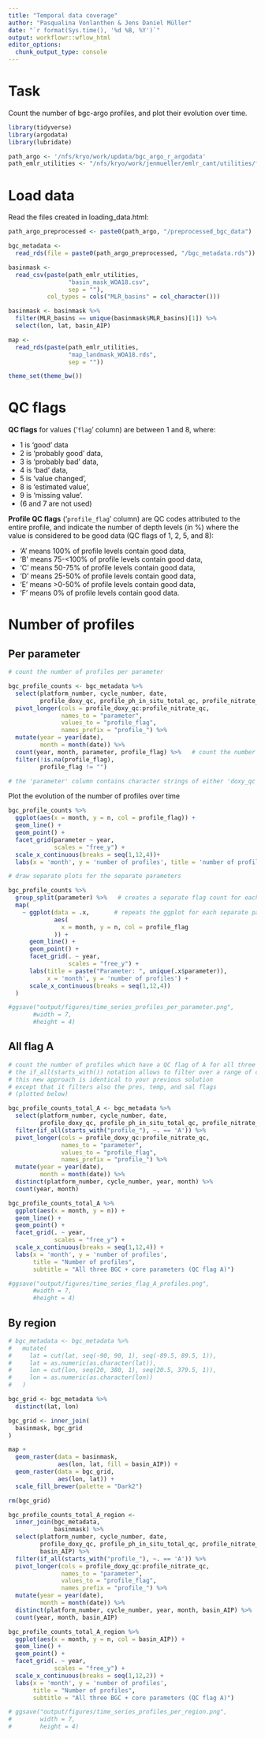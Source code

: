 ```yaml
---
title: "Temporal data coverage"
author: "Pasqualina Vonlanthen & Jens Daniel Müller"
date: "`r format(Sys.time(), '%d %B, %Y')`"
output: workflowr::wflow_html
editor_options:
  chunk_output_type: console
---
```


# Task

Count the number of bgc-argo profiles, and plot their evolution over time.

```r

library(tidyverse)
library(argodata)
library(lubridate)

```

```r

path_argo <- '/nfs/kryo/work/updata/bgc_argo_r_argodata'
path_emlr_utilities <- "/nfs/kryo/work/jenmueller/emlr_cant/utilities/files/"

```

# Load data

Read the files created in loading_data.html:

```r

path_argo_preprocessed <- paste0(path_argo, "/preprocessed_bgc_data")

bgc_metadata <-
  read_rds(file = paste0(path_argo_preprocessed, "/bgc_metadata.rds"))

```

```r

basinmask <-
  read_csv(paste(path_emlr_utilities,
                 "basin_mask_WOA18.csv",
                 sep = ""),
           col_types = cols("MLR_basins" = col_character()))

basinmask <- basinmask %>% 
  filter(MLR_basins == unique(basinmask$MLR_basins)[1]) %>% 
  select(lon, lat, basin_AIP)

map <-
  read_rds(paste(path_emlr_utilities,
                 "map_landmask_WOA18.rds",
                 sep = ""))

```

```r
theme_set(theme_bw())
```


# QC flags

**QC flags** for values ('`flag`' column) are between 1 and 8, where:

-   1 is 'good' data
-   2 is 'probably good' data,
-   3 is 'probably bad' data,
-   4 is 'bad' data,
-   5 is 'value changed',
-   8 is 'estimated value',
-   9 is 'missing value'.
-   (6 and 7 are not used)

**Profile QC flags** ('`profile_flag`' column) are QC codes attributed to the entire profile, and indicate the number of depth levels (in %) where the value is considered to be good data (QC flags of 1, 2, 5, and 8):

-   'A' means 100% of profile levels contain good data,
-   'B' means 75-\<100% of profile levels contain good data,
-   'C' means 50-75% of profile levels contain good data,
-   'D' means 25-50% of profile levels contain good data,
-   'E' means \>0-50% of profile levels contain good data,
-   'F' means 0% of profile levels contain good data.

# Number of profiles

## Per parameter

```r
# count the number of profiles per parameter 

bgc_profile_counts <- bgc_metadata %>% 
  select(platform_number, cycle_number, date,
         profile_doxy_qc, profile_ph_in_situ_total_qc, profile_nitrate_qc) %>% 
  pivot_longer(cols = profile_doxy_qc:profile_nitrate_qc,
               names_to = "parameter",
               values_to = "profile_flag",
               names_prefix = "profile_") %>% 
  mutate(year = year(date),
         month = month(date)) %>% 
  count(year, month, parameter, profile_flag) %>%   # count the number of occurrences of unique flags for each parameter, in each month of each year 
  filter(!is.na(profile_flag),
         profile_flag != "")

# the 'parameter' column contains character strings of either 'doxy_qc', 'ph_in_situ_total_qc', or 'nitrate_qc', with the corresponding profile QC flag in the 'profile_flag' column

```

Plot the evolution of the number of profiles over time

```r

bgc_profile_counts %>% 
  ggplot(aes(x = month, y = n, col = profile_flag)) +
  geom_line() +
  geom_point() +
  facet_grid(parameter ~ year,
             scales = "free_y") +
  scale_x_continuous(breaks = seq(1,12,4))+
  labs(x = 'month', y = 'number of profiles', title = 'number of profiles per year')

```

```r
# draw separate plots for the separate parameters

bgc_profile_counts %>%
  group_split(parameter) %>%   # creates a separate flag count for each parameter 
  map(
    ~ ggplot(data = .x,       # repeats the ggplot for each separate parameter 
             aes(
               x = month, y = n, col = profile_flag
             )) +
      geom_line() +
      geom_point() +
      facet_grid(. ~ year,
                 scales = "free_y") +
      labs(title = paste("Parameter: ", unique(.x$parameter)), 
           x = 'month', y = 'number of profiles') +
      scale_x_continuous(breaks = seq(1,12,4))
  )

#ggsave("output/figures/time_series_profiles_per_parameter.png",
       #width = 7,
       #height = 4)

```

## All flag A

```r

# count the number of profiles which have a QC flag of A for all three BGC parameters
# the if_all(starts_with()) notation allows to filter over a range of columns simultaneously
# this new approach is identical to your previous solution
# except that it filters also the pres, temp, and sal flags
# (plotted below)

bgc_profile_counts_total_A <- bgc_metadata %>% 
  select(platform_number, cycle_number, date,
         profile_doxy_qc, profile_ph_in_situ_total_qc, profile_nitrate_qc) %>% 
  filter(if_all(starts_with("profile_"), ~. == 'A')) %>% 
  pivot_longer(cols = profile_doxy_qc:profile_nitrate_qc,
               names_to = "parameter",
               values_to = "profile_flag",
               names_prefix = "profile_") %>% 
  mutate(year = year(date),
         month = month(date)) %>% 
  distinct(platform_number, cycle_number, year, month) %>% 
  count(year, month)


```

```r

bgc_profile_counts_total_A %>% 
  ggplot(aes(x = month, y = n)) +
  geom_line() +
  geom_point() +
  facet_grid(. ~ year,
             scales = "free_y") +
  scale_x_continuous(breaks = seq(1,12,4)) +
  labs(x = 'month', y = 'number of profiles',
       title = "Number of profiles",
       subtitle = "All three BGC + core parameters (QC flag A)")

#ggsave("output/figures/time_series_flag_A_profiles.png",
       #width = 7,
       #height = 4)

```

## By region

```r

# bgc_metadata <- bgc_metadata %>%
#   mutate(
#     lat = cut(lat, seq(-90, 90, 1), seq(-89.5, 89.5, 1)),
#     lat = as.numeric(as.character(lat)),
#     lon = cut(lon, seq(20, 380, 1), seq(20.5, 379.5, 1)),
#     lon = as.numeric(as.character(lon))
#   )

bgc_grid <- bgc_metadata %>%
  distinct(lat, lon)

bgc_grid <- inner_join(
  basinmask, bgc_grid
)

map +
  geom_raster(data = basinmask,
              aes(lon, lat, fill = basin_AIP)) +
  geom_raster(data = bgc_grid,
              aes(lon, lat)) +
  scale_fill_brewer(palette = "Dark2")

rm(bgc_grid)

```

```r

bgc_profile_counts_total_A_region <-
  inner_join(bgc_metadata,
             basinmask) %>% 
  select(platform_number, cycle_number, date,
         profile_doxy_qc, profile_ph_in_situ_total_qc, profile_nitrate_qc,
         basin_AIP) %>% 
  filter(if_all(starts_with("profile_"), ~. == 'A')) %>% 
  pivot_longer(cols = profile_doxy_qc:profile_nitrate_qc,
               names_to = "parameter",
               values_to = "profile_flag",
               names_prefix = "profile_") %>% 
  mutate(year = year(date),
         month = month(date)) %>% 
  distinct(platform_number, cycle_number, year, month, basin_AIP) %>% 
  count(year, month, basin_AIP)

```


```r

bgc_profile_counts_total_A_region %>% 
  ggplot(aes(x = month, y = n, col = basin_AIP)) +
  geom_line() +
  geom_point() +
  facet_grid(. ~ year,
             scales = "free_y") +
  scale_x_continuous(breaks = seq(1,12,2)) +
  labs(x = 'month', y = 'number of profiles',
       title = "Number of profiles",
       subtitle = "All three BGC + core parameters (QC flag A)")

# ggsave("output/figures/time_series_profiles_per_region.png",
#        width = 7,
#        height = 4)


```
